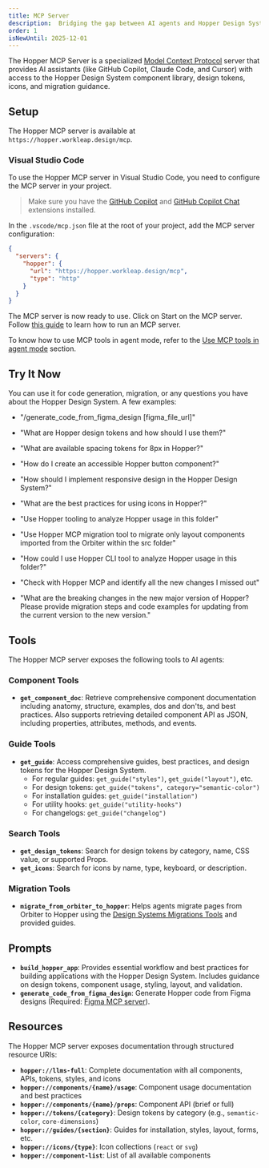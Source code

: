 ```yaml
---
title: MCP Server
description:  Bridging the gap between AI agents and Hopper Design System
order: 1
isNewUntil: 2025-12-01
---
```


The Hopper MCP Server is a specialized
[Model Context Protocol](https://modelcontextprotocol.io/introduction) server
that provides AI assistants (like GitHub Copilot, Claude Code, and Cursor) with access
to the Hopper Design System component library, design tokens, icons, and migration guidance.

## Setup

The Hopper MCP server is available at `https://hopper.workleap.design/mcp`.

### Visual Studio Code

To use the Hopper MCP server in Visual Studio Code, you need to configure the MCP server in your project.

> Make sure you have the
> [GitHub Copilot](https://marketplace.visualstudio.com/items?itemName=GitHub.copilot)
> and
> [GitHub Copilot Chat](https://marketplace.visualstudio.com/items?itemName=GitHub.copilot-chat)
> extensions installed.

In the `.vscode/mcp.json` file at the root of your project, add the MCP server configuration:

```json title=".vscode/mcp.json"
{
  "servers": {
    "hopper": {
      "url": "https://hopper.workleap.design/mcp",
      "type": "http"
    }
  }
}
```

The MCP server is now ready to use. Click on Start on the MCP server. Follow [this guide](https://code.visualstudio.com/docs/copilot/chat/mcp-servers#_manage-mcp-servers) to learn how to run an MCP server.

To know how to use MCP tools in agent mode, refer to the [Use MCP tools in agent mode](https://code.visualstudio.com/docs/copilot/chat/mcp-servers#_use-mcp-tools-in-agent-mode) section.

## Try It Now

You can use it for code generation, migration, or any questions you have about the Hopper Design System. A few examples:
- "/generate_code_from_figma_design [figma_file_url]"

- "What are Hopper design tokens and how should I use them?"
- "What are available spacing tokens for 8px in Hopper?"
- "How do I create an accessible Hopper button component?"
- "How should I implement responsive design in the Hopper Design System?"
- "What are the best practices for using icons in Hopper?"

- "Use Hopper tooling to analyze Hopper usage in this folder"
- "Use Hopper MCP migration tool to migrate only layout components imported from the Orbiter within the src folder"
- "How could I use Hopper CLI tool to analyze Hopper usage in this folder?"

- "Check with Hopper MCP and identify all the new changes I missed out"
- "What are the breaking changes in the new major version of Hopper? Please provide migration steps and code examples for updating from the current version to the new version."

## Tools

The Hopper MCP server exposes the following tools to AI agents:

### Component Tools

- **`get_component_doc`**: Retrieve comprehensive component documentation including anatomy, structure, examples, dos and don'ts, and best practices. Also supports retrieving detailed component API as JSON, including properties, attributes, methods, and events.

### Guide Tools

- **`get_guide`**: Access comprehensive guides, best practices, and design tokens for the Hopper Design System.
  - For regular guides: `get_guide("styles")`, `get_guide("layout")`, etc.
  - For design tokens: `get_guide("tokens", category="semantic-color")`
  - For installation guides: `get_guide("installation")`
  - For utility hooks: `get_guide("utility-hooks")`
  - For changelogs: `get_guide("changelog")`

### Search Tools
- **`get_design_tokens`**: Search for design tokens by category, name, CSS value, or supported Props.
- **`get_icons`**: Search for icons by name, type, keyboard, or description.

### Migration Tools

- **`migrate_from_orbiter_to_hopper`**: Helps agents migrate pages from Orbiter to Hopper using the [Design Systems Migrations Tools](https://github.com/workleap/wl-design-systems-migrations) and provided guides.

## Prompts

- **`build_hopper_app`**: Provides essential workflow and best practices for building applications with the Hopper Design System. Includes guidance on design tokens, component usage, styling, layout, and validation.
- **`generate_code_from_figma_design`**: Generate Hopper code from Figma designs (Required: [Figma MCP server](https://www.figma.com/mcp-catalog/)).

## Resources

The Hopper MCP server exposes documentation through structured resource URIs:

- **`hopper://llms-full`**: Complete documentation with all components, APIs, tokens, styles, and icons
- **`hopper://components/{name}/usage`**: Component usage documentation and best practices
- **`hopper://components/{name}/props`**: Component API (brief or full)
- **`hopper://tokens/{category}`**: Design tokens by category (e.g., `semantic-color`, `core-dimensions`)
- **`hopper://guides/{section}`**: Guides for installation, styles, layout, forms, etc.
- **`hopper://icons/{type}`**: Icon collections (`react` or `svg`)
- **`hopper://component-list`**: List of all available components
